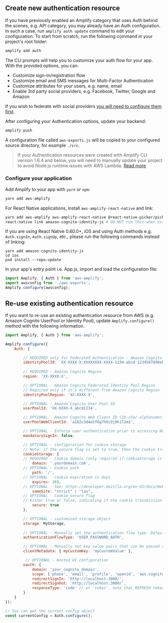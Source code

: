 ## Create new authentication resource

If you have previously enabled an Amplify category that uses Auth behind the scenes, e.g. API category, you may already have an Auth configuration. In such a case, run `amplify auth update` command to edit your configuration. To start from scratch, run the following command in your project's root folder:

```bash
amplify add auth
```

The CLI prompts will help you to customize your auth flow for your app. With the provided options, you can:
- Customize sign-in/registration flow 
- Customize email and SMS messages for Multi-Factor Authentication
- Customize attributes for your users, e.g. name, email
- Enable 3rd party social providers, e.g. Facebook, Twitter, Google and Amazon

If you wish to federate with social providers [you will need to configure them first](/lib/auth/social#social-providers-and-federation).

After configuring your Authentication options, update your backend:

```bash
amplify push
```

A configuration file called `aws-exports.js` will be copied to your configured source directory, for example `./src`.

> If your Authentication resources were created with Amplify CLI version 1.6.4 and below, you will need to manually update your project to avoid Node.js runtime issues with AWS Lambda. [Read more](/cli/migration/lambda-node-version-update)

### Configure your application

Add Amplify to your app with `yarn` or `npm`:

```bash
yarn add aws-amplify
```

For React Native applications, install `aws-amplify-react-native` and link:

```bash
yarn add aws-amplify aws-amplify-react-native @react-native-picker/picker
react-native link amazon-cognito-identity-js # DO NOT run this when using Expo or ExpoKit
```

If you are using React Native 0.60.0+, iOS and using Auth methods e.g. `Auth.signIn`, `Auth.signUp`, etc., please run the following commands instead of linking:

```
yarn add amazon-cognito-identity-js
cd ios
pod install --repo-update
```

In your app's entry point i.e. App.js, import and load the configuration file:

```javascript
import Amplify, { Auth } from 'aws-amplify';
import awsconfig from './aws-exports';
Amplify.configure(awsconfig);
```

## Re-use existing authentication resource

If you want to re-use an existing authentication resource from AWS (e.g. Amazon Cognito UserPool or Identity Pool), update `Amplify.configure()` method with the following information.

```javascript
import Amplify, { Auth } from 'aws-amplify';

Amplify.configure({
    Auth: {

        // REQUIRED only for Federated Authentication - Amazon Cognito Identity Pool ID
        identityPoolId: 'XX-XXXX-X:XXXXXXXX-XXXX-1234-abcd-1234567890ab',
        
        // REQUIRED - Amazon Cognito Region
        region: 'XX-XXXX-X',

        // OPTIONAL - Amazon Cognito Federated Identity Pool Region 
        // Required only if it's different from Amazon Cognito Region
        identityPoolRegion: 'XX-XXXX-X',

        // OPTIONAL - Amazon Cognito User Pool ID
        userPoolId: 'XX-XXXX-X_abcd1234',

        // OPTIONAL - Amazon Cognito Web Client ID (26-char alphanumeric string)
        userPoolWebClientId: 'a1b2c3d4e5f6g7h8i9j0k1l2m3',

        // OPTIONAL - Enforce user authentication prior to accessing AWS resources or not
        mandatorySignIn: false,

        // OPTIONAL - Configuration for cookie storage
        // Note: if the secure flag is set to true, then the cookie transmission requires a secure protocol
        cookieStorage: {
        // REQUIRED - Cookie domain (only required if cookieStorage is provided)
            domain: '.yourdomain.com',
        // OPTIONAL - Cookie path
            path: '/',
        // OPTIONAL - Cookie expiration in days
            expires: 365,
        // OPTIONAL - See: https://developer.mozilla.org/en-US/docs/Web/HTTP/Headers/Set-Cookie/SameSite
            sameSite: "strict" | "lax",
        // OPTIONAL - Cookie secure flag
        // Either true or false, indicating if the cookie transmission requires a secure protocol (https).
            secure: true
        },

        // OPTIONAL - customized storage object
        storage: MyStorage,
        
        // OPTIONAL - Manually set the authentication flow type. Default is 'USER_SRP_AUTH'
        authenticationFlowType: 'USER_PASSWORD_AUTH',

        // OPTIONAL - Manually set key value pairs that can be passed to Cognito Lambda Triggers
        clientMetadata: { myCustomKey: 'myCustomValue' },

         // OPTIONAL - Hosted UI configuration
        oauth: {
            domain: 'your_cognito_domain',
            scope: ['phone', 'email', 'profile', 'openid', 'aws.cognito.signin.user.admin'],
            redirectSignIn: 'http://localhost:3000/',
            redirectSignOut: 'http://localhost:3000/',
            responseType: 'code' // or 'token', note that REFRESH token will only be generated when the responseType is code
        }
    }
});

// You can get the current config object
const currentConfig = Auth.configure();
```
